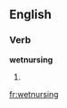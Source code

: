 
==English==

===Verb===
'''wetnursing'''

# {{present participle of|[[wetnurse]]}}

[[fr:wetnursing]]